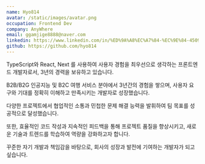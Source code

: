 ```yaml
---
name: Hyo814
avatar: /static/images/avatar.png
occupation: Frontend Dev
company: AnyWhere
email: ggamjige8888@naver.com
linkedin: https://www.linkedin.com/in/%ED%9A%A8%EC%A7%84-%EC%9E%84-450901210/
github: https://github.com/hyo814
---
```


TypeScript와 React, Next 를 사용하여 사용자 경험을 최우선으로 생각하는 프론트엔드 개발자로서, 3년의 경력을 보유하고 있습니다.

B2B/B2G 인공지능 및 B2C 여행 서비스 분야에서 3년간의 경험을 쌓으며, 사용자 요구와 기대를 정확히 이해하고 만족시키는 개발자로 성장했습니다.

다양한 프로젝트에서 협업적인 소통과 민첩한 문제 해결 능력을 발휘하여 팀 목표를 성공적으로 달성했습니다.

또한, 효율적인 코드 작성과 지속적인 피드백을 통해 프로젝트 품질을 향상시키고, 새로운 기술과 트렌드를 학습하여 역량을 강화하고자 합니다.

꾸준한 자기 개발과 책임감을 바탕으로, 회사의 성장과 발전에 기여하는 개발자가 되고 싶습니다.
